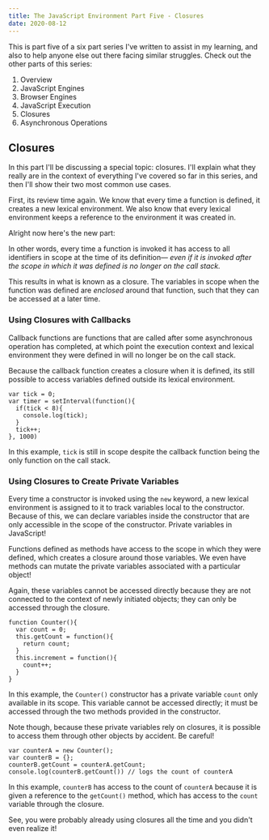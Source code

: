 ```yaml
---
title: The JavaScript Environment Part Five - Closures
date: 2020-08-12
---
```


This is part five of a six part series I've written to assist in my learning, and also to help anyone else out there facing similar struggles. 
Check out the other parts of this series:

1. <Link to='/posts/javascript-environment-part-one'>Overview</Link>
2. <Link to='/posts/javascript-environment-part-two'>JavaScript Engines</Link>
3. <Link to='/posts/javascript-environment-part-three'>Browser Engines</Link>
4. <Link to='/posts/javascript-environment-part-four'>JavaScript Execution</Link>
5. Closures
6. <Link to='/posts/javascript-environment-part-six'>Asynchronous Operations</Link>

## Closures

In this part I'll be discussing a special topic: closures. I'll explain what they really are in the context of everything I've covered so far in this series,
and then I'll show their two most common use cases.

First, its review time again. We know that every time a function is defined, it creates a new lexical environment. 
We also know that every lexical environment keeps a reference to the environment it was created in. 

Alright now here's the new part:

In other words, every time a function is invoked it has access to all identifiers in scope at the time of its definition&mdash;
*even if it is invoked after the scope in which it was defined is no longer on the call stack.* 

This results in what is known as a closure. 
The variables in scope when the function was defined are *enclosed* around that function, such that they can be accessed at a later time.

### Using Closures with Callbacks

Callback functions are functions that are called after some asynchronous operation has completed, 
at which point the execution context and lexical environment they were defined in will no longer be on the call stack. 

Because the callback function creates a closure when it is defined, its still possible to access variables defined outside its lexical environment. 

```
var tick = 0;
var timer = setInterval(function(){
  if(tick < 8){
    console.log(tick);
  }
  tick++;
}, 1000)
```

In this example, `tick` is still in scope despite the callback function being the only function on the call stack. 

### Using Closures to Create Private Variables

Every time a constructor is invoked using the `new` keyword, a new lexical environment is assigned to it to track variables local to the constructor. 
Because of this, we can declare variables inside the constructor that are only accessible in the scope of the constructor. Private variables in JavaScript! 

Functions defined as methods have access to the scope in which they were defined, 
which creates a closure around those variables. We even have methods can mutate the private variables associated with a particular object!

Again, these variables cannot be accessed directly because they are not connected to the context of newly initiated objects; they can only be accessed through the closure. 

```
function Counter(){
  var count = 0;
  this.getCount = function(){
    return count;
  }
  this.increment = function(){
    count++;
  }
}
```

In this example, the `Counter()` constructor has a private variable `count` only available in its scope. 
This variable cannot be accessed directly; it must be accessed through the two methods provided in the constructor. 

Note though, because these private variables rely on closures, it is possible to access them through other objects by accident. Be careful!

```
var counterA = new Counter();
var counterB = {};
counterB.getCount = counterA.getCount;
console.log(counterB.getCount()) // logs the count of counterA
```

In this example, `counterB` has access to the count of `counterA` because it is given a reference to the `getCount()` method, 
which has access to the `count` variable through the closure.

See, you were probably already using closures all the time and you didn't even realize it!